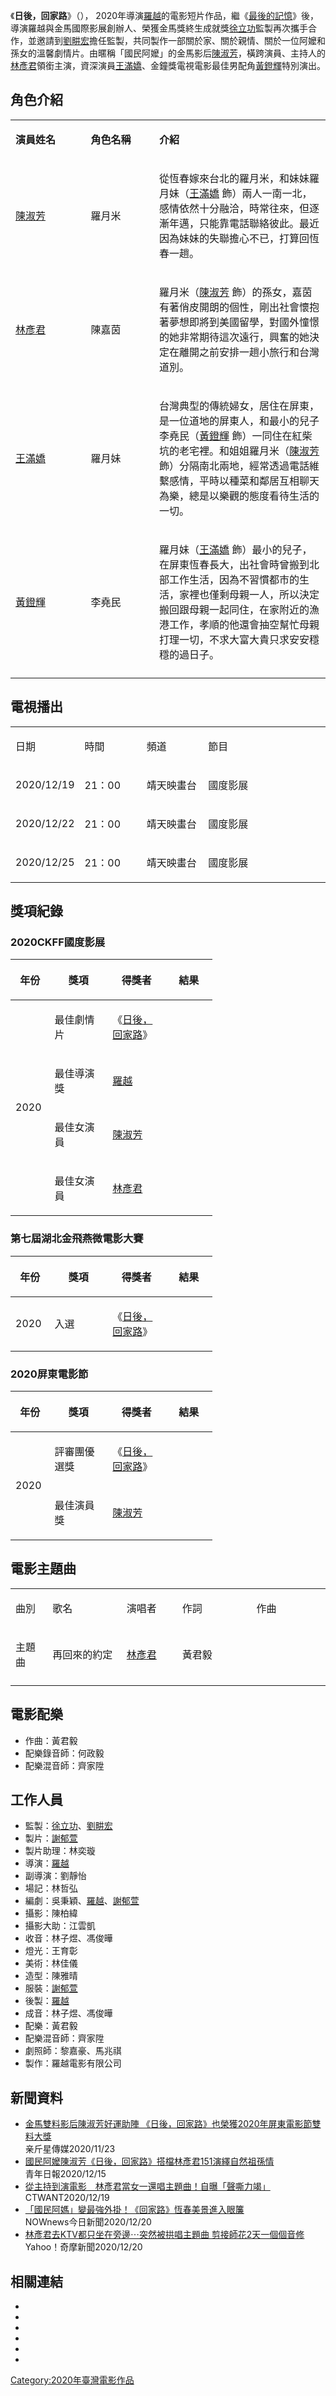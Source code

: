{{電影資訊框
| 顏色     = #AFC7BA
| 片名     = 日後，回家路
| 電影原名 = After Journey
| 圖像     = 
| 圖像大小 = 
| 圖像說明 = 
| 片名表記 = 
| 副標題   = 
| 導演     = [[羅越|羅越]]
| 監製     = [[徐立功|徐立功]]<br>[[劉畊宏|劉畊宏]]
| 製片     = [[謝郁萱|謝郁萱]]
| 編劇     = 吳秉穎<br>[[羅越|羅越]]<br>謝郁萱
| 統籌     = 
| 主演     = [[陳淑芳|陳淑芳]]<br>[[林彥君|林彥君]]<br>[[王滿嬌|王滿嬌]] <br>[[黃鐙輝|黃鐙輝]]
| 主題曲   = [[林彥君|林彥君]]《再回來的約定》
| 攝影     = 陳柏緯
| 剪輯     = 羅越 
| 製片團隊   = 羅越電影有限公司
| 片長     = 20分鐘
| 產地     = {{TWN}}
| 語言     = [[中華民國國語|國語]]
| 上映日期 = 
| 中國大陆片名 = 
| 香港片名 = 
| 澳門片名 = 
| 臺灣片名 = 
| 新加坡片名 = 
| 馬來西亞片名 = 
| 官方網站 = https://www.facebook.com/TheLastMemoryMovie/
}}
《'''日後，回家路'''》（{{lang-en|''''' After Journey '''''}}）， 2020年導演[[羅越|羅越]]的電影短片作品，繼《[[最後的記憶|最後的記憶]]》後，導演羅越與金馬國際影展創辦人、榮獲金馬獎終生成就獎[[徐立功|徐立功]]監製再次攜手合作，並邀請到[[劉畊宏|劉畊宏]]擔任監製，共同製作一部關於家、關於親情、關於一位阿嬤和孫女的溫馨劇情片。由暱稱「國民阿嬤」的金馬影后[[陳淑芳|陳淑芳]]，橫跨演員、主持人的[[林彥君|林彥君]]領銜主演，資深演員[[王滿嬌|王滿嬌]]、金鐘獎電視電影最佳男配角[[黃鐙輝|黃鐙輝]]特別演出。

== 角色介紹 ==
{|class="wikitable" width="60%"
|- style="background:#AFC7BA; color:snow" align=center
|style="width:22%"|'''演員姓名'''||style="width:20%"|'''角色名稱'''||style="width:50%"|'''介紹'''
|-
! [[陳淑芳|陳淑芳]]
! 羅月米
|從恆春嫁來台北的羅月米，和妹妹羅月妹（[[王滿嬌|王滿嬌]] 飾）兩人一南一北，感情依然十分融洽，時常往來，但逐漸年邁，只能靠電話聯絡彼此。最近因為妹妹的失聯擔心不已，打算回恆春一趟。
|-
! [[林彥君|林彥君]]
! 陳嘉茵
|羅月米（[[陳淑芳|陳淑芳]] 飾）的孫女，嘉茵有著俏皮開朗的個性，剛出社會懷抱著夢想即將到美國留學，對國外憧憬的她非常期待這次遠行，興奮的她決定在離開之前安排一趟小旅行和台灣道別。
|-
! [[王滿嬌|王滿嬌]]
! 羅月妹
|台灣典型的傳統婦女，居住在屏東，是一位道地的屏東人，和最小的兒子李堯民（[[黃鐙輝|黃鐙輝]] 飾）一同住在紅柴坑的老宅裡。和姐姐羅月米（[[陳淑芳|陳淑芳]] 飾）分隔南北兩地，經常透過電話維繫感情，平時以種菜和鄰居互相聊天為樂，總是以樂觀的態度看待生活的一切。
|-
! [[黃鐙輝|黃鐙輝]]
! 李堯民
|羅月妹（[[王滿嬌|王滿嬌]] 飾）最小的兒子，在屏東恆春長大，出社會時曾搬到北部工作生活，因為不習慣都市的生活，家裡也僅剩母親一人，所以決定搬回跟母親一起同住，在家附近的漁港工作，孝順的他還會抽空幫忙母親打理一切，不求大富大貴只求安安穩穩的過日子。
|-
|}

== 電視播出 ==
{|class="wikitable" style="width:80%;text-align:center"
|- style="background:#AFC7BA;font-weight:bold;color:snow"
|style="width:20%"|日期||style="width:20%"|時間||style="width:20%"|頻道||style="width:40%"|節目
|-
|2020/12/19 || 21：00 || 靖天映畫台 || 國度影展
|-
|2020/12/22 || 21：00 || 靖天映畫台 || 國度影展
|-
|2020/12/25 || 21：00 || 靖天映畫台 || 國度影展
|}

== 獎項紀錄 ==

=== 2020CKFF國度影展 ===
{| class="wikitable" width="80%"
|-align=center
! width="10%"|年份
! width="25%"|獎項
! width="25%"|得獎者
! width="20%"|結果
|- align=center
| rowspan="4"|2020
| 最佳劇情片
| 《[[日後，回家路|日後，回家路]]》
| {{nom}}
|- align=center
| 最佳導演獎
| [[羅越|羅越]]
| {{nom}}
|- align=center
| 最佳女演員
| [[陳淑芳|陳淑芳]]
| {{nom}}
|- align=center
| 最佳女演員
| [[林彥君|林彥君]]
| {{nom}}
|}

=== 第七屆湖北金飛燕微電影大賽  ===
{| class="wikitable" width="80%"
|-align=center
! width="10%"|年份
! width="25%"|獎項
! width="25%"|得獎者
! width="20%"|結果
|- align=center
| rowspan="4"|2020
| 入選
| 《[[日後，回家路|日後，回家路]]》
| {{nom}}
|}

=== 2020屏東電影節 ===
{| class="wikitable" width="80%"
|-align=center
! width="10%"|年份
! width="25%"|獎項
! width="25%"|得獎者
! width="20%"|結果
|- align=center
| rowspan="4"|2020
| 評審團優選獎
| 《[[日後，回家路|日後，回家路]]》
| {{won}}
|- align=center
| 最佳演員獎
| [[陳淑芳|陳淑芳]]
| {{won}}
|}

== 電影主題曲 ==
{|class="wikitable" style="width:80%;text-align:center"
|- style="background:#AFC7BA;font-weight:bold;color:snow"
|style="width:10%"|曲別||style="width:20%"|歌名||style="width:15%"|演唱者||style="width:20%"|作詞||style="width:20%"|作曲
|-
|主題曲|| 再回來的約定 || colspan=1|[[林彥君|林彥君]]|| colspan=2|黃君毅
|-
|}

== 電影配樂 ==
*作曲：黃君毅
*配樂錄音師：何政毅
*配樂混音師：齊家陞

{{tracklist
| id = 
| collapsed = 
| headline = 
| extra_column = 

| 1 = 
| all_writing = 
| all_lyrics = 
| all_music = 
| all_arrangements = 
| 2 = 

| writing_credits = 
| arrangements_credits = yes

| title1 = {{nihongo|Farewell Party }}
| lyrics1 = 
| music1 = 黃君毅
| arranger1 = 
| length1 = 

| title2 = {{nihongo|Tomorrow’s Hope}}
| lyrics2 = 
| music2 = 黃君毅
| arranger2 = 
| length2 = 

| title3 = {{nihongo|Fun Liao Village}}
| lyrics3 = 
| music3 = 黃君毅
| arranger3 = 
| length3 = 

| title4 = {{nihongo|83 Year-Old Child}}
| lyrics4 = 
| music4 = 黃君毅
| arranger4 = 
| length4 = 

| title5 = {{nihongo|再回來的約定鋼琴版（Promise TO Come Back）}}
| lyrics5 = 
| music5 = 黃君毅
| arranger5 = 
| length5 = 

| title6 = {{nihongo|Nice Holiday}}
| lyrics6 = 
| music6 = 黃君毅
| arranger6 = 
| length6 = 

| title7 = {{nihongo|Fear Of Missing Reuinon}}
| lyrics7 = 
| music7 = 黃君毅
| arranger7 = 
| length7 = 
}}

== 工作人員 ==
*監製：[[徐立功|徐立功]]、[[劉畊宏|劉畊宏]]
*製片：[[謝郁萱|謝郁萱]]
*製片助理：林奕璇
*導演：[[羅越|羅越]]
*副導演：劉靜怡
*場記：林哲弘 
*編劇：吳秉穎、[[羅越|羅越]]、[[謝郁萱|謝郁萱]]
*攝影：陳柏緯
*攝影大助：江雲凱 
*收音：林子煜、馮俊曄
*燈光：王育彰
*美術：林佳儀
*造型：陳雅晴
*服裝：[[謝郁萱|謝郁萱]]
*後製：[[羅越|羅越]]
*成音：林子煜、馮俊曄
*配樂：黃君毅
*配樂混音師：齊家陞
*劇照師：黎嘉豪、馬兆祺
*製作：羅越電影有限公司

== 新聞資料 ==
*[http://www.nsn.com.tw/news-info.php?n=25 金馬雙料影后陳淑芳好運助陣 《日後，回家路》也榮獲2020年屏東電影節雙料大獎 ] {{Wayback|url=http://www.nsn.com.tw/news-info.php?n=25 |date=20210119122704 }}<br />亲斤星傳媒2020/11/23
*[https://www.ydn.com.tw/news/newsInsidePage?chapterID=1299539&type=immediate 國民阿嬤陳淑芳《日後，回家路》搭檔林彥君151演繹自然祖孫情 ]<br />青年日報2020/12/15
*[https://www.ctwant.com/article/91588?fbclid=IwAR3WDX8ssAyhltNn9wNWRb-8zT7vXtU5eqVz1haYGblevdpcDXlWXnnwEdM 從主持到演電影　林彥君當女一還唱主題曲！自曝「聲嘶力竭」 ] {{Wayback|url=https://www.ctwant.com/article/91588?fbclid=IwAR3WDX8ssAyhltNn9wNWRb-8zT7vXtU5eqVz1haYGblevdpcDXlWXnnwEdM |date=20210731120920 }}<br />CTWANT2020/12/19
*[https://www.nownews.com/news/5142600 「國民阿媽」變最強外掛！《回家路》恆春美景進入眼簾 ]<br />NOWnews今日新聞2020/12/20
*[https://tw.news.yahoo.com/林彥君去ktv都只坐在旁邊突然被拱唱主題曲剪接師花2天一個個音修-084754102.html?guccounter=1 林彥君去KTV都只坐在旁邊⋯突然被拱唱主題曲 剪接師花2天一個個音修 ]<br />Yahoo！奇摩新聞2020/12/20

== 相關連結 ==
*{{facebook|loehrFilm|Loehr 羅越}}
*{{facebook|thelastmemorymovie|羅越電影有限公司}}
*{{instagram|thelastmemorymovie|羅越電影有限公司}}
*{{youtube|pZHLpehhTLw|日後，回家路預告片 }}
*{{youtube|WE9lS5l5IYM|日後，回家路完整版 }}
*{{youtube|oZ6kg8oJtTA|日後，回家路電影主題曲MV }}

[[Category:2020年臺灣電影作品|Category:2020年臺灣電影作品]]